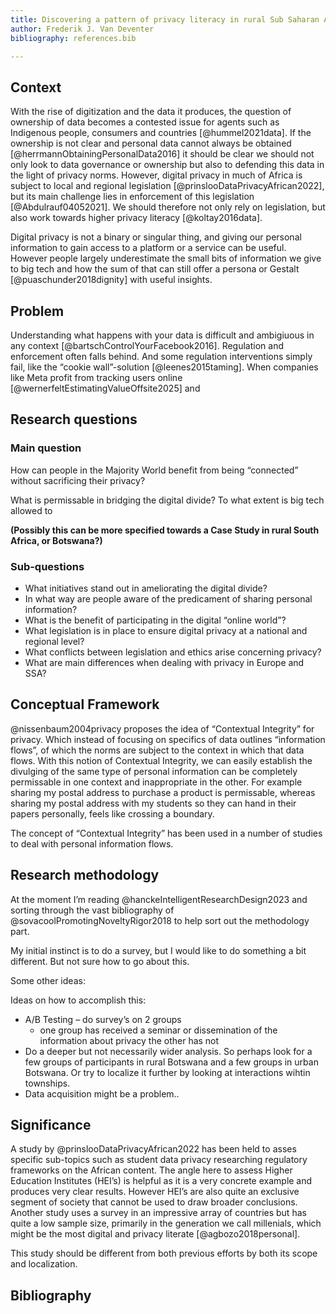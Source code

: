 ```yaml
---
title: Discovering a pattern of privacy literacy in rural Sub Saharan Africa
author: Frederik J. Van Deventer
bibliography: references.bib

---
```


## Context

With the rise of digitization and the data it produces, the question of ownership of data becomes a contested issue for agents such as Indigenous people, consumers and countries [@hummel2021data]. If the ownership is not clear and personal data cannot always be obtained [@herrmannObtainingPersonalData2016] it should be clear we should not only look to data governance or ownership but also to defending this data in the light of privacy norms. However, digital privacy in much of Africa is subject to local and regional legislation [@prinslooDataPrivacyAfrican2022], but its main challenge lies in enforcement of this legislation [@Abdulrauf04052021]. We should therefore not only rely on legislation, but also work towards higher privacy literacy [@koltay2016data].

Digital privacy is not a binary or singular thing, and giving our personal information to gain access to a platform or a service can be useful. However people largely underestimate the small bits of information we give to big tech and how the sum of that can still offer a persona or Gestalt [@puaschunder2018dignity] with useful insights.

<!-- Not only the level of privacy but also the ease with which people could gain access, should be handled differently. -->
<!-- 
Much of privacy literacy literature has used ethnocentric Western-based ideas of governance and regulation that do not take into account the multi-varied ways privacy can be perceived in the Global South [@arora2019general; @aroraDecolonizingPrivacyStudies2019]. -->


## Problem

Understanding what happens with your data is difficult and ambigiuous in any context [@bartschControlYourFacebook2016]. Regulation and enforcement often falls behind. And some regulation interventions simply fail, like the "cookie wall"-solution [@leenes2015taming]. When companies like Meta profit from tracking users online [@wernerfeltEstimatingValueOffsite2025] and  

## Research questions

### Main question

How can people in the Majority World benefit from being "connected" without sacrificing their privacy?

What is permissable in bridging the digital divide? To what extent is big tech allowed to 

__(Possibly this can be more specified towards a Case Study in rural South Africa, or Botswana?)__

### Sub-questions

- What initiatives stand out in ameliorating the digital divide?
- In what way are people aware of the predicament of sharing personal information?
- What is the benefit of participating in the digital "online world"?
- What legislation is in place to ensure digital privacy at a national and regional level?
- What conflicts between legislation and ethics arise concerning privacy?
- What are main differences when dealing with privacy in Europe and SSA?

## Conceptual Framework

@nissenbaum2004privacy proposes the idea of "Contextual Integrity" for privacy. Which instead of focusing on specifics of data outlines "information flows", of which the norms are subject to the context in which that data flows. With this notion of Contextual Integrity, we can easily establish the divulging of the same type of personal information can be completely permissable in one context and inappropriate in the other. For example sharing my postal address to purchase a product is permissable, whereas sharing my postal address with my students so they can hand in their papers personally, feels like crossing a boundary.

The concept of "Contextual Integrity" has been used in a number of studies to deal with personal information flows.

<!-- TODO: Find studies -->



## Research methodology

At the moment I'm reading @hanckeIntelligentResearchDesign2023 and sorting through the vast bibliography of  @sovacoolPromotingNoveltyRigor2018 to help sort out the methodology part.

My initial instinct is to do a survey, but I would like to do something a bit different. But not sure how to go about this.

Some other ideas:

Ideas on how to accomplish this:

- A/B Testing -- do survey's on 2 groups
  - one group has received a seminar or dissemination of the information about privacy the other has not
- Do a deeper but not necessarily wider analysis. So perhaps look for a few groups of participants in rural Botswana and a few groups in urban Botswana. Or try to localize it further by looking at interactions wihtin townships.
- Data acquisition might be a problem.. 


## Significance

A study by @prinslooDataPrivacyAfrican2022 has been held to asses specific sub-topics such as student data privacy researching regulatory frameworks on the African content. The angle here to assess Higher Education Institutes (HEI's) is helpful as it is a very concrete example and produces very clear results. However HEI's are also quite an exclusive segment of society that cannot be used to draw broader conclusions.
Another study uses a survey in an impressive array of countries but has quite a low sample size, primarily in the generation we call millenials, which might be the most digital and privacy literate [@agbozo2018personal].

This study should be different from both previous efforts by both its scope and localization.

## Bibliography
